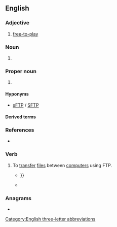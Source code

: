 ==English==

===Adjective===
{{en-adj|-}}

# {{lb|en|video games}} [[free-to-play]]

===Noun===
{{en-noun}}

# {{lb|en|psychology}} {{initialism of|en|[[future|Future]] [[time|Time]] [[perspective|Perspective]]|nodot=1}} {{gloss|a scale developed by Carstensen and Frieder Lang}}

===Proper noun===
{{en-proper noun}}

# {{lb|en|Internet}} {{initialism of|en|[[File Transfer Protocol]]|nodot=1}} {{gloss|a common way to transfer files over the [[Internet]].}}

====Hyponyms====
* [[sFTP]] / [[SFTP]]

====Derived terms====
{{der2
|en|FTP server
|FTP site
}}

===References===
* {{pedia}}

===Verb===
{{en-verb}}

# To [[transfer]] [[file]]s between [[computer]]s using FTP.
#* {{quote-book|en|year=1995|author=Richard Wagner|title=Inside CompuServe|passage=Just as newsgroups have certain rules to live by, there are several courtesies to remember when '''FTPing''' and telneting to remote sites {{...}}}}
#* {{quote-book|en|year=2008|author=Paul Thewlis|title=WordPress for Business Bloggers|passage=Having saved '''header.php'''<!--bolded in original-->, I '''FTPed''' it back to the Sandbox theme folder, overwriting the old version.}}

===Anagrams===
* {{anagrams|en|a=fpt|FPT|PFT|TFP|TPF}}

[[Category:English three-letter abbreviations]]